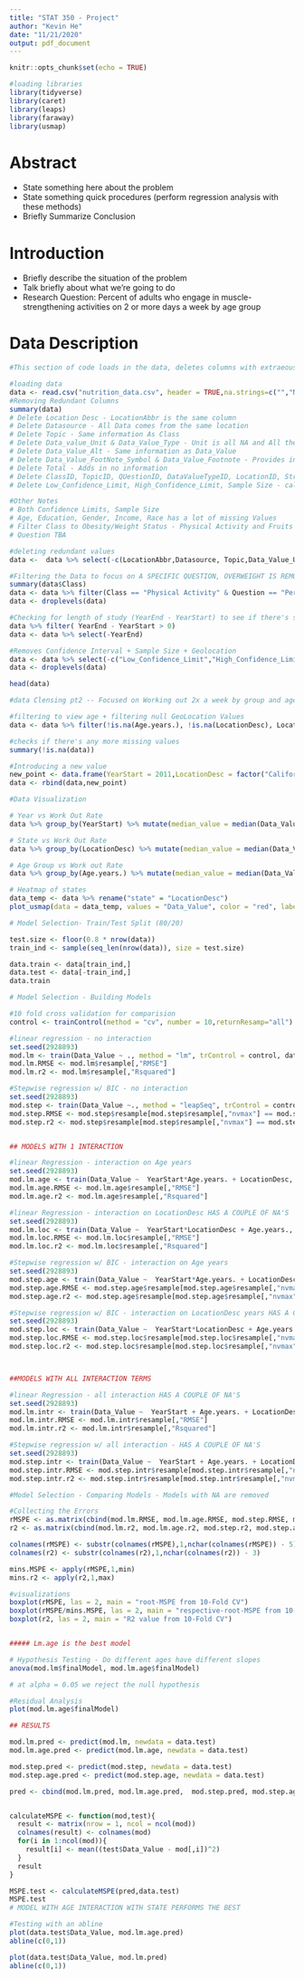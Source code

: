 ```yaml
---
title: "STAT 350 - Project"
author: "Kevin He"
date: "11/21/2020"
output: pdf_document
---
```


```r
knitr::opts_chunk$set(echo = TRUE)
```

```r
#loading libraries
library(tidyverse)
library(caret)
library(leaps)
library(faraway)
library(usmap)
```


# Abstract
- State something here about the problem
- State something quick procedures (perform regression analysis with these methods)
- Briefly Summarize Conclusion

# Introduction
- Briefly describe the situation of the problem
- Talk briefly about what we're going to do
- Research Question: Percent of adults who engage in muscle-strengthening activities on 2 or more days a week by age group

# Data Description

```r
#This section of code loads in the data, deletes columns with extraeous information, and filters the data to Obesity/Weight Status

#loading data
data <- read.csv("nutrition_data.csv", header = TRUE,na.strings=c("","NA"))
#Removing Redundant Columns
summary(data)
# Delete Location Desc - LocationAbbr is the same column
# Delete Datasource - All Data comes from the same location
# Delete Topic - Same information As Class
# Delete Data_value_Unit & Data_Value_Type - Unit is all NA and All the data is a value of a type
# Delete Data_Value_Alt - Same information as Data_Value
# Delete Data_Value_FootNote_Symbol & Data_Value_Footnote - Provides information about missing samples
# Delete Total - Adds in no information
# Delete ClassID, TopicID, QUestionID, DataValueTypeID, LocationID, StratificationCategoryID1, StratificationID1
# Delete Low_Confidence_Limit, High_Confidence_Limit, Sample Size - calulated confidence intervals for each sample size

#Other Notes
# Both Confidence Limits, Sample Size 
# Age, Education, Gender, Income, Race has a lot of missing Values
# Filter Class to Obesity/Weight Status - Physical Activity and Fruits and Vegetables are irrelevent to the data
# Question TBA

#deleting redundant values
data <-  data %>% select(-c(LocationAbbr,Datasource, Topic,Data_Value_Unit,Data_Value_Type,Data_Value_Alt, Data_Value_Footnote,Data_Value_Footnote_Symbol, Total, ClassID, TopicID, Data_Value_Unit, QuestionID, DataValueTypeID, LocationID, StratificationCategory1, StratificationCategoryId1,Stratification1, StratificationID1))

#Filtering the Data to focus on A SPECIFIC QUESTION, OVERWEIGHT IS REMOVED
summary(data$Class)
data <- data %>% filter(Class == "Physical Activity" & Question == "Percent of adults who engage in muscle-strengthening activities on 2 or more days a week") %>% select(-c(Question, Class))
data <- droplevels(data)

#Checking for length of study (YearEnd - YearStart) to see if there's studies crossing multiple years
data %>% filter( YearEnd - YearStart > 0)
data <- data %>% select(-YearEnd)

#Removes Confidence Interval + Sample Size + Geolocation
data <- data %>% select(-c("Low_Confidence_Limit","High_Confidence_Limit","Sample_Size", "GeoLocation"))
data <- droplevels(data)

head(data)
```

```r
#data Clensing pt2 -- Focused on Working out 2x a week by group and age

#filtering to view age + filtering null GeoLocation Values
data <- data %>% filter(!is.na(Age.years.), !is.na(LocationDesc), LocationDesc != "National") %>% select(-c(Education, Gender, Income, Race.Ethnicity))

#checks if there's any more missing values
summary(!is.na(data))


```

```r
#Introducing a new value
new_point <- data.frame(YearStart = 2011,LocationDesc = factor("California"),Data_Value = 60, Age.years. = factor("18-24"))
data <- rbind(data,new_point)

```

```r
#Data Visualization

# Year vs Work Out Rate
data %>% group_by(YearStart) %>% mutate(median_value = median(Data_Value)) %>% ggplot(aes(x = reorder(YearStart,median_value), y = Data_Value)) + geom_boxplot() + theme(axis.text.x = element_text(angle = 90, vjust = 0.5, hjust=1)) + xlab("Year") + ylab("Workout Rate")

# State vs Work Out Rate
data %>% group_by(LocationDesc) %>% mutate(median_value = median(Data_Value)) %>% ggplot(aes(x = reorder(LocationDesc,median_value), y = Data_Value)) + geom_boxplot() + theme(axis.text.x = element_text(angle = 90, vjust = 0.5, hjust=1)) + xlab("US State/Territory") + ylab("Workout Rate")

# Age Group vs Work out Rate
data %>% group_by(Age.years.) %>% mutate(median_value = median(Data_Value)) %>% ggplot(aes(x = reorder(Age.years.,median_value), y = Data_Value)) + geom_boxplot() + theme(axis.text.x = element_text(angle = 90, vjust = 0.5, hjust=1)) + xlab("Age Grouping") + ylab("Workout Rate")

# Heatmap of states
data_temp <- data %>% rename("state" = "LocationDesc")
plot_usmap(data = data_temp, values = "Data_Value", color = "red", labels = TRUE) + scale_fill_continuous(name = "Work Out Rate", label = scales::comma)
```

```r
# Model Selection- Train/Test Split (80/20)

test.size <- floor(0.8 * nrow(data))
train_ind <- sample(seq_len(nrow(data)), size = test.size)

data.train <- data[train_ind,]
data.test <- data[-train_ind,]
data.train

```

```r
# Model Selection - Building Models

#10 fold cross validation for comparision
control <- trainControl(method = "cv", number = 10,returnResamp="all")

#linear regression - no interaction
set.seed(2928893)
mod.lm <- train(Data_Value ~ ., method = "lm", trControl = control, data.train)
mod.lm.RMSE <- mod.lm$resample[,"RMSE"]
mod.lm.r2 <- mod.lm$resample[,"Rsquared"]

#Stepwise regression w/ BIC - no interaction
set.seed(2928893)
mod.step <- train(Data_Value ~., method = "leapSeq", trControl = control, data.train, trace = FALSE, k = log(nrow(data.train)))
mod.step.RMSE <- mod.step$resample[mod.step$resample[,"nvmax"] == mod.step$bestTune[1,1],"RMSE"]
mod.step.r2 <- mod.step$resample[mod.step$resample[,"nvmax"] == mod.step$bestTune[1,1],"Rsquared"]


## MODELS WITH 1 INTERACTION

#linear Regression - interaction on Age years
set.seed(2928893)
mod.lm.age <- train(Data_Value ~  YearStart*Age.years. + LocationDesc, method = "lm", trControl = control, data.train)
mod.lm.age.RMSE <- mod.lm.age$resample[,"RMSE"]
mod.lm.age.r2 <- mod.lm.age$resample[,"Rsquared"]

#linear Regression - interaction on LocationDesc HAS A COUPLE OF NA'S
set.seed(2928893)
mod.lm.loc <- train(Data_Value ~  YearStart*LocationDesc + Age.years., method = "lm", trControl = control, data.train)
mod.lm.loc.RMSE <- mod.lm.loc$resample[,"RMSE"]
mod.lm.loc.r2 <- mod.lm.loc$resample[,"Rsquared"]

#Stepwise regression w/ BIC - interaction on Age years
set.seed(2928893)
mod.step.age <- train(Data_Value ~  YearStart*Age.years. + LocationDesc, method = "leapSeq", trControl = control, data.train, trace = FALSE, k = log(nrow(data.train)))
mod.step.age.RMSE <- mod.step.age$resample[mod.step.age$resample[,"nvmax"] == mod.step.age$bestTune[1,1],"RMSE"]
mod.step.age.r2 <- mod.step.age$resample[mod.step.age$resample[,"nvmax"] == mod.step.age$bestTune[1,1],"Rsquared"]

#Stepwise regression w/ BIC - interaction on LocationDesc years HAS A COUPLE OF NA's
set.seed(2928893)
mod.step.loc <- train(Data_Value ~  YearStart*LocationDesc + Age.years., method = "leapSeq", trControl = control, data.train, trace = FALSE, k = log(nrow(data.train)))
mod.step.loc.RMSE <- mod.step.loc$resample[mod.step.loc$resample[,"nvmax"] == mod.step.loc$bestTune[1,1],"RMSE"]
mod.step.loc.r2 <- mod.step.loc$resample[mod.step.loc$resample[,"nvmax"] == mod.step.loc$bestTune[1,1],"Rsquared"]



##MODELS WITH ALL INTERACTION TERMS

#linear Regression - all interaction HAS A COUPLE OF NA'S
set.seed(2928893)
mod.lm.intr <- train(Data_Value ~  YearStart + Age.years. + LocationDesc + YearStart:Age.years. + YearStart:LocationDesc, method = "lm", trControl = control, data.train)
mod.lm.intr.RMSE <- mod.lm.intr$resample[,"RMSE"]
mod.lm.intr.r2 <- mod.lm.intr$resample[,"Rsquared"]

#Stepwise regression w/ all interaction - HAS A COUPLE OF NA'S
set.seed(2928893)
mod.step.intr <- train(Data_Value ~  YearStart + Age.years. + LocationDesc + YearStart:Age.years. + YearStart:LocationDesc, method = "leapSeq", trControl = control, data.train, trace = FALSE, k = log(nrow(data.train)))
mod.step.intr.RMSE <- mod.step.intr$resample[mod.step.intr$resample[,"nvmax"] == mod.step.intr$bestTune[1,1],"RMSE"]
mod.step.intr.r2 <- mod.step.intr$resample[mod.step.intr$resample[,"nvmax"] == mod.step.intr$bestTune[1,1],"Rsquared"]

```

```r
#Model Selection - Comparing Models - Models with NA are removed

#Collecting the Errors
rMSPE <- as.matrix(cbind(mod.lm.RMSE, mod.lm.age.RMSE, mod.step.RMSE, mod.step.age.RMSE))
r2 <- as.matrix(cbind(mod.lm.r2, mod.lm.age.r2, mod.step.r2, mod.step.age.r2))

colnames(rMSPE) <- substr(colnames(rMSPE),1,nchar(colnames(rMSPE)) - 5)
colnames(r2) <- substr(colnames(r2),1,nchar(colnames(r2)) - 3)

mins.MSPE <- apply(rMSPE,1,min)
mins.r2 <- apply(r2,1,max)

#visualizations
boxplot(rMSPE, las = 2, main = "root-MSPE from 10-Fold CV")
boxplot(rMSPE/mins.MSPE, las = 2, main = "respective-root-MSPE from 10-Fold CV")
boxplot(r2, las = 2, main = "R2 value from 10-Fold CV")


##### Lm.age is the best model
```

```r
# Hypothesis Testing - Do different ages have different slopes
anova(mod.lm$finalModel, mod.lm.age$finalModel)

# at alpha = 0.05 we reject the null hypothesis
```

```r
#Residual Analysis
plot(mod.lm.age$finalModel)
```

```r
## RESULTS

mod.lm.pred <- predict(mod.lm, newdata = data.test)
mod.lm.age.pred <- predict(mod.lm.age, newdata = data.test)

mod.step.pred <- predict(mod.step, newdata = data.test)
mod.step.age.pred <- predict(mod.step.age, newdata = data.test)

pred <- cbind(mod.lm.pred, mod.lm.age.pred,  mod.step.pred, mod.step.age.pred)


calculateMSPE <- function(mod,test){
  result <- matrix(nrow = 1, ncol = ncol(mod))
  colnames(result) <- colnames(mod)
  for(i in 1:ncol(mod)){
    result[i] <- mean((test$Data_Value - mod[,i])^2)  
  }
  result
}

MSPE.test <- calculateMSPE(pred,data.test)
MSPE.test
# MODEL WITH AGE INTERACTION WITH STATE PERFORMS THE BEST

#Testing with an abline
plot(data.test$Data_Value, mod.lm.age.pred)
abline(c(0,1))

plot(data.test$Data_Value, mod.lm.pred)
abline(c(0,1))
```

